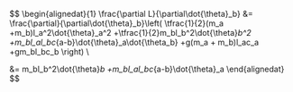 $$
\begin{alignedat}{1}
  \frac{\partial L}{\partial\dot{\theta}_b}
  &=
  \frac{\partial}{\partial\dot{\theta}_b}\left(
    \tfrac{1}{2}(m_a +m_b)l_a^2\dot{\theta}_a^2
    +\tfrac{1}{2}m_bl_b^2\dot{\theta}_b^2
    +m_bl_al_bc_{a-b}\dot{\theta}_a\dot{\theta_b}
    +g(m_a + m_b)l_ac_a
    +gm_bl_bc_b
  \right)
  \\

  &=
    m_bl_b^2\dot{\theta}_b
    +m_bl_al_bc_{a-b}\dot{\theta}_a
\end{alignedat}
$$
